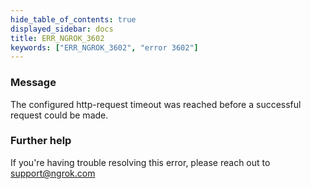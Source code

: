 ```yaml
---
hide_table_of_contents: true
displayed_sidebar: docs
title: ERR_NGROK_3602
keywords: ["ERR_NGROK_3602", "error 3602"]
---
```


### Message

The configured http-request timeout was reached before a successful request could be made.

### Further help

If you're having trouble resolving this error, please reach out to [support@ngrok.com](mailto:support@ngrok.com?subject=Help%20with%20ERR_NGROK_3602)
